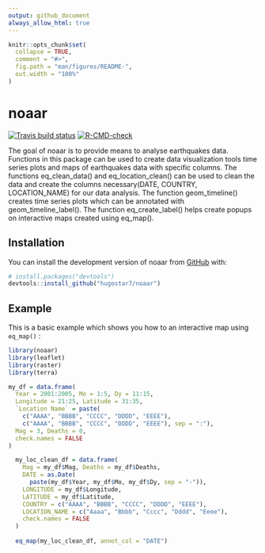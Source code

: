 ```yaml
---
output: github_document
always_allow_html: true
---
```


<!-- README.md is generated from README.Rmd. Please edit that file -->

```r
knitr::opts_chunk$set(
  collapse = TRUE,
  comment = "#>",
  fig.path = "man/figures/README-",
  out.width = "100%"
)
```

# noaar

<!-- badges: start -->
[![Travis build status](https://travis-ci.com/hugostar7/noaar.svg?branch=main)](https://travis-ci.com/hugostar7/noaar)
[![R-CMD-check](https://github.com/hugostar7/noaar/actions/workflows/R-CMD-check.yaml/badge.svg)](https://github.com/hugostar7/noaar/actions/workflows/R-CMD-check.yaml)
<!-- badges: end -->

The goal of noaar is to provide means to analyse earthquakes data. Functions in this package can be used to create data visualization tools time series plots and maps of earthquakes data with specific columns. 
The functions eq_clean_data() and eq_location_clean() can be used to clean  the data and create the columns necessary(DATE, COUNTRY,
LOCATION_NAME) for our data analysis. The function geom_timeline() creates time series plots which can be  annotated with geom_timeline_label(). The function eq_create_label() helps create popups on interactive maps  created using eq_map().

## Installation

You can install the development version of noaar from [GitHub](https://github.com/) with:

``` r
# install.packages("devtools")
devtools::install_github("hugostar7/noaar")
```

## Example

This is a basic example which shows you how to an interactive map using `eq_map()` :

```r
library(noaar)
library(leaflet)
library(raster)
library(terra)

my_df = data.frame(
  Year = 2001:2005, Mo = 1:5, Dy = 11:15,
  Longitude = 21:25, Latitude = 31:35,
  `Location Name` = paste(
    c("AAAA", "BBBB", "CCCC", "DDDD", "EEEE"),
    c("AAAA", "BBBB", "CCCC", "DDDD", "EEEE"), sep = ":"),
  Mag = 3, Deaths = 0,
  check.names = FALSE
)

  my_loc_clean_df = data.frame(
    Mag = my_df$Mag, Deaths = my_df$Deaths,
    DATE = as.Date(
      paste(my_df$Year, my_df$Mo, my_df$Dy, sep = "-")),
    LONGITUDE = my_df$Longitude,
    LATITUDE = my_df$Latitude,
    COUNTRY = c("AAAA", "BBBB", "CCCC", "DDDD", "EEEE"),
    LOCATION_NAME = c("Aaaa", "Bbbb", "Cccc", "Dddd", "Eeee"),
    check.names = FALSE
  )
  
  eq_map(my_loc_clean_df, annot_col = "DATE")
```
